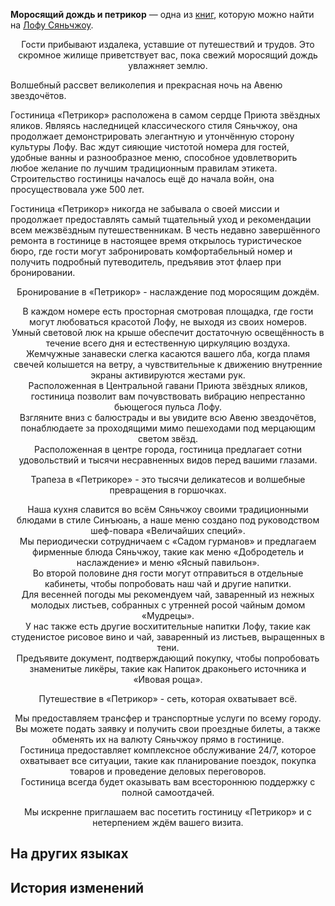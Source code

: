 {{Книга Инфобокс
|id           = 118
|Название     = Моросящий дождь и петрикор
|Изображение  = Item Xianzhou Parchment.png
|Мир          = Лофу Сяньчжоу
|Томов        = 1
|Автор        = <!--нужно добавить-->
|Описание     = Реклама знаменитой гостиницы в Приюте звёздных яликов - «Петрикор».
|Том1         = {{tx}}
|Источник1    = {{tx|Отсутствует источник}}
|Персонажи    = 
|Фракции      = 
}}
'''Моросящий дождь и петрикор''' — одна из [[Книги|книг]], которую можно найти на [[Лофу Сяньчжоу]].
<!--
==Получение==
<gallery>
Книга НАЗВАНИЕ.png|НАЗВАНИЕ
Локация НАЗВАНИЕ.png|Расположение на карте. Ближайший пространственный якорь «[[НАЗВАНИЕ]]»
</gallery>
-->
<div align="center">Гости прибывают издалека, уставшие от путешествий и трудов. Это скромное жилище приветствует вас, пока свежий моросящий дождь увлажняет землю.</div>

Волшебный рассвет великолепия и прекрасная ночь на Авеню звездочётов.

Гостиница «Петрикор» расположена в самом сердце Приюта звёздных яликов. Являясь наследницей классического стиля Сяньчжоу, она продолжает демонстрировать элегантную и утончённую сторону культуры Лофу. Вас ждут сияющие чистотой номера для гостей, удобные ванны и разнообразное меню, способное удовлетворить любое желание по лучшим традиционным правилам этикета. Строительство гостиницы началось ещё до начала войн, она просуществовала уже 500 лет.

Гостиница «Петрикор» никогда не забывала о своей миссии и продолжает предоставлять самый тщательный уход и рекомендации всем межзвёздным путешественникам. В честь недавно завершённого ремонта в гостинице в настоящее время открылось туристическое бюро, где гости могут забронировать комфортабельный номер и получить подробный путеводитель, предъявив этот флаер при бронировании.

<div align="center">Бронирование в «Петрикор» - наслаждение под моросящим дождём.

В каждом номере есть просторная смотровая площадка, где гости могут любоваться красотой Лофу, не выходя из своих номеров.<br />
Умный световой люк на крыше обеспечит достаточную освещённость в течение всего дня и естественную циркуляцию воздуха.<br />
Жемчужные занавески слегка касаются вашего лба, когда пламя свечей колышется на ветру, а чувствительные к движению внутренние экраны активируются жестами рук.<br />
Расположенная в Центральной гавани Приюта звёздных яликов, гостиница позволит вам почувствовать вибрацию непрестанно бьющегося пульса Лофу.<br />
Взгляните вниз с балюстрады и вы увидите всю Авеню звездочётов, понаблюдаете за проходящими мимо пешеходами под мерцающим светом звёзд.<br />
Расположенная в центре города, гостиница предлагает сотни удовольствий и тысячи несравненных видов перед вашими глазами.

Трапеза в «Петрикоре» - это тысячи деликатесов и волшебные превращения в горшочках.

Наша кухня славится во всём Сяньчжоу своими традиционными блюдами в стиле Синъюань, а наше меню создано под руководством шеф-повара «Величайших специй».<br />
Мы периодически сотрудничаем с «Садом гурманов» и предлагаем фирменные блюда Сяньчжоу, такие как меню «Добродетель и наслаждение» и меню «Ясный павильон».<br />
Во второй половине дня гости могут отправиться в отдельные кабинеты, чтобы попробовать наш чай и другие напитки.<br />
Для весенней погоды мы рекомендуем чай, заваренный из нежных молодых листьев, собранных с утренней росой чайным домом «Мудрецы».<br />
У нас также есть другие восхитительные напитки Лофу, такие как студенистое рисовое вино и чай, заваренный из листьев, выращенных в тени.<br />
Предъявите документ, подтверждающий покупку, чтобы попробовать знаменитые ликёры, такие как Напиток драконьего источника и «Ивовая роща».

Путешествие в «Петрикор» - сеть, которая охватывает всё.

Мы предоставляем трансфер и транспортные услуги по всему городу.<br />
Вы можете подать заявку и получить свои проездные билеты, а также обменять их на валюту Сяньчжоу прямо в гостинице.<br />
Гостиница предоставляет комплексное обслуживание 24/7, которое<br />
охватывает все ситуации, такие как планирование поездок, покупка товаров и проведение деловых переговоров.<br />
Гостиница всегда будет оказывать вам всестороннюю поддержку с полной самоотдачей.

Мы искренне приглашаем вас посетить гостиницу «Петрикор» и с нетерпением ждём вашего визита.</div>

==На других языках==
{{На других языках
|en   = A Drizzle Douses Dust
|zhs  = 轻雨浥尘
|zht  = 輕雨浥塵
|ja   = 軽雨、塵埃を浥す
|ko   = 가랑비에 씻겨나가는 먼지
|es   = Tierra mojada
|fr   = La bruine chasse la poussière
|ru   = Моросящий дождь и петрикор
|th   = ละอองฝุ่นในสายฝน
|vi   = Hạt Bụi Trong Mưa
|de   = Staubkörner im Nieselregen
|id   = Hujan Gerimis dan Debu
|pt   = Poeira Molhada de Chuva
}}

==История изменений==
{{История изменений|2.7}}